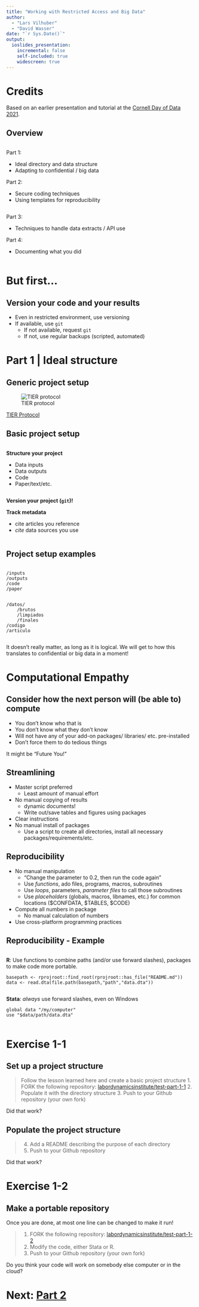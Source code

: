 ```yaml
---
title: "Working with Restricted Access and Big Data"
author: 
  - "Lars Vilhuber"
  - "David Wasser"
date: "`r Sys.Date()`"
output: 
  ioslides_presentation:
    incremental: false
    self-included: true
    widescreen: true
---
```


# Credits

Based on an earlier presentation and tutorial at the [Cornell Day of Data 2021](https://labordynamicsinstitute.github.io/day-of-data-2021/).

## Overview

::: {.columns-2}

:::: {.column}

Part 1:

- Ideal directory and data structure
- Adapting to confidential / big data

Part 2:

- Secure coding techniques
- Using templates for reproducibility

::::

:::: {.column}
Part 3:

- Techniques to handle data extracts / API use

Part 4:

- Documenting what you did

::::

:::

# But first...

## Version your code and your results

- Even in restricted environment, use versioning
- If available, use `git`
  - If not available, request `git`
  - If not, use regular backups (scripted, automated)
  
# Part 1 | Ideal structure

## Generic project setup


![TIER protocol](images/tier-protocol.png)

[TIER Protocol](https://www.projecttier.org/tier-protocol/specifications-3-0/)

## Basic project setup

::: {.columns-2}

:::: {.column}

**Structure your project**

- Data inputs
- Data outputs
- Code
- Paper/text/etc.

::::

:::: {.column}

**Version your project (`git`)!**

**Track metadata**

- cite articles you reference
- *cite* data sources you use

::::

:::

## Project setup examples


::: {.columns-2}

:::: {.column}

```
/inputs
/outputs
/code
/paper
```

:::: 

:::: {.column}

```
/datos/
    /brutos
    /limpiados
    /finales
/codigo
/articulo
```

::::

:::

It doesn't really matter, as long as it is logical. We will get to how this translates to confidential or big data in a moment!

# Computational Empathy

## Consider how the next person will (be able to) compute

- You don't know who that is
- You don’t know what they don’t know
- Will not have any of your add-on packages/ libraries/ etc. pre-installed
- Don’t force them to do tedious things

It might be "Future You!"

## Streamlining

- Master script preferred
  - Least amount of manual effort
- No manual copying of results 
  - dynamic documents!
  - Write out/save tables and figures using packages
- Clear instructions
- No manual install of packages
  - Use a script to create all directories, install all necessary packages/requirements/etc.

## Reproducibility

- No manual manipulation 
  - “Change the parameter to 0.2, then run the code again”
  - Use *functions*, ado files, programs, macros, subroutines
  - Use *loops*, parameters, *parameter files* to call those subroutines
  - Use *placeholders* (globals, macros, libnames, etc.) for common locations ($CONFDATA, $TABLES, $CODE)
- Compute all numbers in package
  - No manual calculation of numbers
- Use cross-platform programming practices

## Reproducibility - Example

::: {.columns-2}


:::: {.column}

**R**: Use functions to combine paths (and/or use forward slashes), packages to make code more portable.

<div class="red2">
```
basepath <- rprojroot::find_root(rprojroot::has_file("README.md"))
data <- read.dta(file.path(basepath,"path","data.dta"))
```
</div>
::::

:::: {.column}

**Stata**: *always* use forward slashes, even on Windows

<div class="blue2">

```
global data "/my/computer"
use "$data/path/data.dta"
```
</div>

::::

:::

# Exercise 1-1

## Set up a project structure

<div class="blue3">

> Follow the lesson learned here and create a basic project structure
> 1. FORK the following repository: [labordynamicsinstitute/test-part-1-1](https://github.com/labordynamicsinstitute/test-part-1-1)
> 2. Populate it with the directory structure
> 3. Push to your Github repository (your own fork)

Did that work? 
</div>

## Populate the project structure

<div class="blue3">
> 4. Add a README describing the purpose of each directory
> 5. Push to your Github repository

Did that work?
</div>

# Exercise 1-2

## Make a portable repository

<div class="blue3">
Once you are done, at most one line can be changed to make it run!

> 1. FORK the following repository: [labordynamicsinstitute/test-part-1-2](https://github.com/labordynamicsinstitute/test-part-1-2)
> 2. Modify the code, either Stata or R.
> 3. Push to your Github repository (your own fork)

</div>

Do you think your code will work on somebody else computer or in the cloud?



# Next: [Part 2](part2.html)

